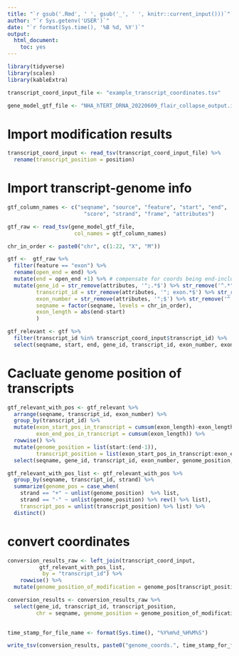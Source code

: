 ```yaml
---
title: "`r gsub('.Rmd', ' ', gsub('_', ' ', knitr::current_input()))`"
author: "`r Sys.getenv('USER')`"
date: "`r format(Sys.time(), '%B %d, %Y')`"
output:
  html_document:
    toc: yes
---
```

  


```r

library(tidyverse)
library(scales)
library(kableExtra)

```


```r

transcript_coord_input_file <- "example_transcript_coordinates.tsv"

gene_model_gtf_file <- "NHA_hTERT_DRNA_20220609_flair_collapse_output.isoforms.gtf.gz"
```


# Import modification results
```r

transcript_coord_input <- read_tsv(transcript_coord_input_file) %>%
  rename(transcript_position = position)

```

# Import transcript-genome info
```r
gtf_column_names <- c("seqname", "source", "feature", "start", "end", 
                        "score", "strand", "frame", "attributes")

gtf_raw <- read_tsv(gene_model_gtf_file,
                     col_names = gtf_column_names)

chr_in_order <- paste0("chr", c(1:22, "X", "M"))

gtf <-  gtf_raw %>%
  filter(feature == "exon") %>%
  rename(open_end = end) %>%
  mutate(end = open_end +1) %>% # compensate for coords being end-inclusive
  mutate(gene_id = str_remove(attributes, '";.*$') %>% str_remove('^.*"'),
         transcript_id = str_remove(attributes, '"; exon.*$') %>% str_remove('^.*transcript_id "'),
         exon_number = str_remove(attributes, '";$') %>% str_remove('^.*exon_number "') %>% as.numeric(),
         seqname = factor(seqname, levels = chr_in_order),
         exon_length = abs(end-start)
         )

gtf_relevant <- gtf %>%
  filter(transcript_id %in% transcript_coord_input$transcript_id) %>%
  select(seqname, start, end, gene_id, transcript_id, exon_number, exon_length, strand)


```


# Cacluate genome position of transcripts
```r

gtf_relevant_with_pos <- gtf_relevant %>%
  arrange(seqname, transcript_id, exon_number) %>%
  group_by(transcript_id) %>%
  mutate(exon_start_pos_in_transcript = cumsum(exon_length)-exon_length+1,
         exon_end_pos_in_transcript = cumsum(exon_length)) %>%
  rowwise() %>%
  mutate(genome_position = list(start:(end-1)),
         transcript_position = list(exon_start_pos_in_transcript:exon_end_pos_in_transcript)) %>%
  select(seqname, gene_id, transcript_id, exon_number, genome_position, transcript_position, strand) 

gtf_relevant_with_pos_list <- gtf_relevant_with_pos %>%
  group_by(seqname, transcript_id, strand) %>%
  summarize(genome_pos = case_when(
    strand == "+" ~ unlist(genome_position)  %>% list,
    strand == "-" ~ unlist(genome_position) %>% rev() %>% list),
    transcript_pos = unlist(transcript_position) %>% list) %>% 
  distinct()

```

# convert coordinates
```r

conversion_results_raw <- left_join(transcript_coord_input, 
          gtf_relevant_with_pos_list,
           by = "transcript_id") %>%
    rowwise() %>%
  mutate(genome_position_of_modification = genome_pos[transcript_position])

conversion_results <- conversion_results_raw %>%
  select(gene_id, transcript_id, transcript_position,
         chr = seqname, genome_position = genome_position_of_modification, strand) 
   

time_stamp_for_file_name <- format(Sys.time(), "%Y%m%d_%H%M%S")

write_tsv(conversion_results, paste0("genome_coords.", time_stamp_for_file_name, ".tsv"))

```


